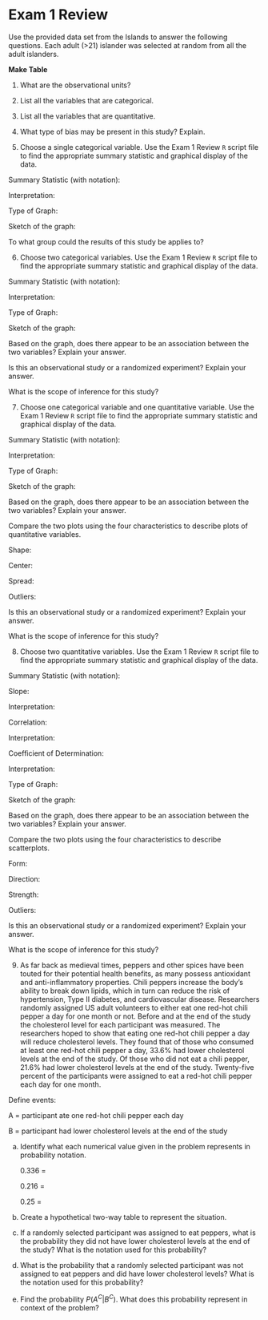 # Exam 1 Review

Use the provided data set from the Islands to answer the following questions.  Each adult (>21) islander was selected at random from all the adult islanders.  

**Make Table**

1. What are the observational units?

\vspace{0.3in}

2. List all the variables that are categorical.

\vspace{0.8in}

3. List all the variables that are quantitative.

\vspace{0.8in}

4. What type of bias may be present in this study?  Explain.

\vspace{0.5in}

5. Choose a single categorical variable. Use the Exam 1 Review `R` script file to find the appropriate summary statistic and graphical display of the data.

\rgi Summary Statistic (with notation):

\rgi \rgi Interpretation:
    
\vspace{0.3in}
    
\rgi Type of Graph:

\vspace{0.3in}
    
\rgi Sketch of the graph:

\vspace{1.5in}

\rgi To what group could the results of this study be applies to?

\vspace{0.3in}

6.  Choose two categorical variables.   Use the Exam 1 Review `R` script file to find the appropriate summary statistic and graphical display of the data.

\rgi Summary Statistic (with notation):

\rgi \rgi Interpretation:
    
\vspace{0.3in}
    
\rgi Type of Graph:

\vspace{0.3in}
    
\rgi Sketch of the graph:

\vspace{1.5in}

\rgi \rgi Based on the graph, does there appear to be an association between the two variables?  Explain your answer.

\vspace{0.5in}

\rgi Is this an observational study or a randomized experiment?  Explain your answer.

\vspace{0.5in}

\rgi What is the scope of inference for this study?

\vspace{0.3in}


7. Choose one categorical variable and one quantitative variable.  Use the Exam 1 Review `R` script file to find the appropriate summary statistic and graphical display of the data.

\rgi Summary Statistic (with notation):

\rgi \rgi Interpretation:
    
\vspace{0.3in}
    
\rgi Type of Graph:

\vspace{0.3in}
    
\rgi Sketch of the graph:

\vspace{1.5in}

\rgi \rgi Based on the graph, does there appear to be an association between the two variables?  Explain your answer.

\vspace{0.5in}

\rgi \rgi Compare the two plots using the four characteristics to describe plots of quantitative variables.

\rgi \rgi Shape:

\vspace{0.2in}

\rgi \rgi Center:

\vspace{0.2in}

\rgi \rgi Spread:

\vspace{0.2in}

\rgi \rgi Outliers:

\vspace{0.2in}

\rgi Is this an observational study or a randomized experiment?  Explain your answer.

\vspace{0.5in}

\rgi What is the scope of inference for this study?

\vspace{0.3in}
    
    
8.   Choose two quantitative variables.   Use the Exam 1 Review `R` script file to find the appropriate summary statistic and graphical display of the data.

\rgi Summary Statistic (with notation):

\rgi Slope:

\vspace{0.2in}

\rgi \rgi Interpretation:
    
\vspace{0.3in}
    
\rgi Correlation:

\vspace{0.2in}

\rgi \rgi Interpretation:
    
\vspace{0.3in}

\rgi Coefficient of Determination:

\vspace{0.2in}

\rgi \rgi Interpretation:
    
\vspace{0.3in}

\rgi Type of Graph:

\vspace{0.3in}
    
\rgi Sketch of the graph:

\vspace{1.5in}

\rgi \rgi Based on the graph, does there appear to be an association between the two variables?  Explain your answer.

\vspace{0.5in}

\rgi \rgi Compare the two plots using the four characteristics to describe scatterplots.

\rgi \rgi Form:

\vspace{0.2in}

\rgi \rgi Direction:

\vspace{0.2in}

\rgi \rgi Strength:

\vspace{0.2in}

\rgi \rgi Outliers:

\vspace{0.2in}

\rgi Is this an observational study or a randomized experiment?  Explain your answer.

\vspace{0.5in}

\rgi What is the scope of inference for this study?

\vspace{0.3in}

9. As far back as medieval times, peppers and other spices have been touted for their potential health benefits, as many possess antioxidant and anti-inflammatory properties. Chili peppers increase the body’s ability to break down lipids, which in turn can reduce the risk of hypertension, Type II diabetes, and cardiovascular disease.   Researchers randomly assigned US adult volunteers to either eat one red-hot chili pepper a day for one month or not.  Before and at the end of the study the cholesterol level for each participant was measured.  The researchers hoped to show that eating one red-hot chili pepper a day will reduce cholesterol levels.  They found that of those who consumed at least one red-hot chili pepper a day, 33.6% had lower cholesterol levels at the end of the study.  Of those who did not eat a chili pepper, 21.6% had lower cholesterol levels at the end of the study.  Twenty-five percent of the participants were assigned to eat a red-hot chili pepper each day for one month.

Define events:     	

\rgi A = participant ate one red-hot chili pepper each day 

\rgi B = participant had lower cholesterol levels at the end of the study

a.	Identify what each numerical value given in the problem represents in probability notation.

    0.336 = 
    
    0.216 =
    
    0.25 = 

b. Create a hypothetical two-way table to represent the situation.  
\begin{center}
    \renewcommand{\arraystretch}{1.5}
    \begin{tabular}{cccc} \hline
    \hspace{1in} & \hspace{1in} & \hspace{1in} & Total \\ \hline
    & & & \\ 
    & & & \\ 
    & & & \\ \hline
    Total & & & 100,000 \\ \hline
    \end{tabular}
    \end{center}
\vspace{.1in}

c.  If a randomly selected participant was assigned to eat peppers, what is the probability they did not have lower cholesterol levels at the end of the study? What is the notation used for this probability?

\vspace{0.5in}

d. What is the probability that a randomly selected participant was not assigned to eat peppers and did have lower cholesterol levels?  What is the notation used for this probability?

\vspace{0.5in}

e.  Find the probability $P(A^C | B^C)$. What does this probability represent in context of the problem?

\vspace{0.5in}

\newpage